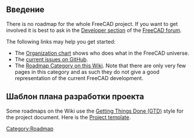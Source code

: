 <languages/>

== Введение ==

There is no roadmap for the whole FreeCAD project. If you want to get involved it is best to ask in the [https://forum.freecadweb.org/viewforum.php?f=10 Developer section] of the [https://forum.freecadweb.org/index.php FreeCAD forum].

The following links may help you get started:
* The [[Organization_chart|Organization chart]] shows who does what in the FreeCAD universe.
* The [https://github.com/FreeCAD/FreeCAD/issues?q=is%3Aopen+is%3Aissue current issues on GitHub].
* The [[:Category:Roadmap|Roadmap Category on this Wiki]]. Note that there are only very few pages in this category and as such they do not give a good representation of the current FreeCAD development.

== Шаблон плана разработки проекта ==

Some roadmaps on the Wiki use the [https://en.wikipedia.org/wiki/Getting_Things_Done#Methodology Getting Things Done (GTD)] style for the project document. Here is the [[Project_template|Project template]].


[[Category:Roadmap]]